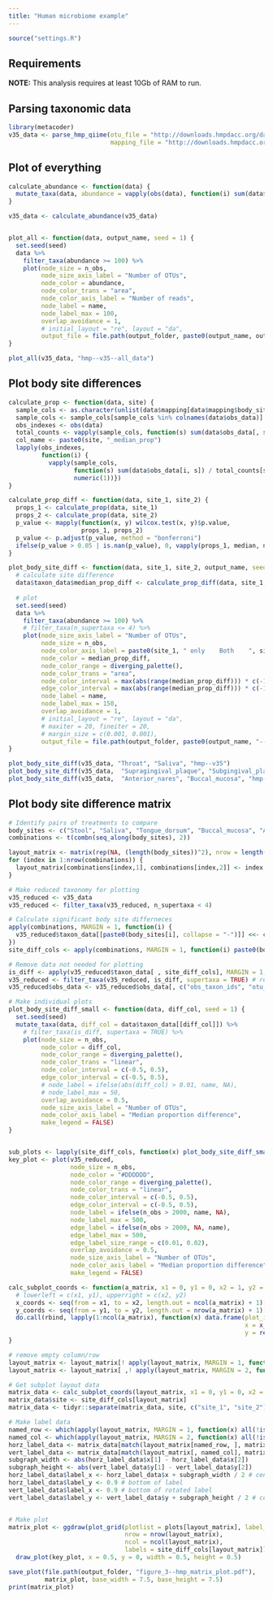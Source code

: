 ```yaml
---
title: "Human microbiome example"
---
```


```r
source("settings.R")
```

## Requirements 

**NOTE:** This analysis requires at least 10Gb of RAM to run. 

## Parsing taxonomic data

```r
library(metacoder)
v35_data <- parse_hmp_qiime(otu_file = "http://downloads.hmpdacc.org/data/HMQCP/otu_table_psn_v35.txt.gz",
                            mapping_file = "http://downloads.hmpdacc.org/data/HMQCP/v35_map_uniquebyPSN.txt.bz2")
```


## Plot of everything

```r
calculate_abundance <- function(data) {
  mutate_taxa(data, abundance = vapply(obs(data), function(i) sum(data$obs_data[i, colnames(data$obs_data) %in% data$mapping$sample_id]), numeric(1)))
}

v35_data <- calculate_abundance(v35_data)


plot_all <- function(data, output_name, seed = 1) {
  set.seed(seed)
  data %>%
    filter_taxa(abundance >= 100) %>%
    plot(node_size = n_obs,
         node_size_axis_label = "Number of OTUs",
         node_color = abundance,
         node_color_trans = "area",
         node_color_axis_label = "Number of reads",
         node_label = name,
         node_label_max = 100,
         overlap_avoidance = 1,
         # initial_layout = "re", layout = "da",
         output_file = file.path(output_folder, paste0(output_name, output_format)))
}

plot_all(v35_data, "hmp--v35--all_data")
```




## Plot body site differences

```r
calculate_prop <- function(data, site) {
  sample_cols <- as.character(unlist(data$mapping[data$mapping$body_site == site, "sample_id"]))
  sample_cols <- sample_cols[sample_cols %in% colnames(data$obs_data)]
  obs_indexes <- obs(data)
  total_counts <- vapply(sample_cols, function(s) sum(data$obs_data[, s]), numeric(1))
  col_name <- paste0(site, "_median_prop")
  lapply(obs_indexes,
         function(i) {
           vapply(sample_cols, 
                  function(s) sum(data$obs_data[i, s]) / total_counts[s],
                  numeric(1))})
}

calculate_prop_diff <- function(data, site_1, site_2) {
  props_1 <- calculate_prop(data, site_1)
  props_2 <- calculate_prop(data, site_2)
  p_value <- mapply(function(x, y) wilcox.test(x, y)$p.value,
                    props_1, props_2)
  p_value <- p.adjust(p_value, method = "bonferroni")
  ifelse(p_value > 0.05 | is.nan(p_value), 0, vapply(props_1, median, numeric(1)) - vapply(props_2, median, numeric(1)))
}

plot_body_site_diff <- function(data, site_1, site_2, output_name, seed = 1) {
  # calculate site difference
  data$taxon_data$median_prop_diff <- calculate_prop_diff(data, site_1, site_2)
  
  # plot
  set.seed(seed)
  data %>%
    filter_taxa(abundance >= 100) %>%
    # filter_taxa(n_supertaxa <= 4) %>%
    plot(node_size_axis_label = "Number of OTUs",
         node_size = n_obs,
         node_color_axis_label = paste0(site_1, " only    Both    ", site_2, " only"),
         node_color = median_prop_diff,
         node_color_range = diverging_palette(),
         node_color_trans = "area",
         node_color_interval = max(abs(range(median_prop_diff))) * c(-1, 1),
         edge_color_interval = max(abs(range(median_prop_diff))) * c(-1, 1),
         node_label = name,
         node_label_max = 150,
         overlap_avoidance = 1,
         # initial_layout = "re", layout = "da",
         # maxiter = 20, fineiter = 20,
         # margin_size = c(0.001, 0.001),
         output_file = file.path(output_folder, paste0(output_name, "--", site_1, "_vs_", site_2, output_format)))
}

plot_body_site_diff(v35_data, "Throat", "Saliva", "hmp--v35")
plot_body_site_diff(v35_data,  "Supragingival_plaque", "Subgingival_plaque", "hmp--v35")
plot_body_site_diff(v35_data,  "Anterior_nares", "Buccal_mucosa", "hmp--v35")
```


## Plot body site difference matrix

```r
# Identify pairs of treatments to compare
body_sites <- c("Stool", "Saliva", "Tongue_dorsum", "Buccal_mucosa", "Anterior_nares")
combinations <- t(combn(seq_along(body_sites), 2))

layout_matrix <- matrix(rep(NA, (length(body_sites))^2), nrow = length(body_sites))
for (index in 1:nrow(combinations)) {
  layout_matrix[combinations[index,1], combinations[index,2]] <- index
}

# Make reduced taxonomy for plotting
v35_reduced <- v35_data
v35_reduced <- filter_taxa(v35_reduced, n_supertaxa < 4)

# Calculate significant body site differneces
apply(combinations, MARGIN = 1, function(i) {
  v35_reduced$taxon_data[[paste0(body_sites[i], collapse = "-")]] <<- calculate_prop_diff(v35_reduced, body_sites[i[1]],  body_sites[i[2]])
})
site_diff_cols <- apply(combinations, MARGIN = 1, function(i) paste0(body_sites[i], collapse = "-"))

# Remove data not needed for plotting
is_diff <- apply(v35_reduced$taxon_data[ , site_diff_cols], MARGIN = 1, function(a_row) any(a_row != 0))
v35_reduced <- filter_taxa(v35_reduced, is_diff, supertaxa = TRUE) # remove taxa with no differences
v35_reduced$obs_data <- v35_reduced$obs_data[, c("obs_taxon_ids", "otu_id")] # remove per-otu data since it is big
```



```r
# Make individual plots
plot_body_site_diff_small <- function(data, diff_col, seed = 1) {
  set.seed(seed)
  mutate_taxa(data, diff_col = data$taxon_data[[diff_col]]) %>%
    # filter_taxa(is_diff, supertaxa = TRUE) %>%
    plot(node_size = n_obs,
         node_color = diff_col,
         node_color_range = diverging_palette(),
         node_color_trans = "linear",
         node_color_interval = c(-0.5, 0.5),
         edge_color_interval = c(-0.5, 0.5),
         # node_label = ifelse(abs(diff_col) > 0.01, name, NA),
         # node_label_max = 50,
         overlap_avoidance = 0.5,
         node_size_axis_label = "Number of OTUs",
         node_color_axis_label = "Median proportion difference",
         make_legend = FALSE)
}


sub_plots <- lapply(site_diff_cols, function(x) plot_body_site_diff_small(v35_reduced, x))
key_plot <- plot(v35_reduced,
                 node_size = n_obs,
                 node_color = "#DDDDDD",
                 node_color_range = diverging_palette(),
                 node_color_trans = "linear",
                 node_color_interval = c(-0.5, 0.5),
                 edge_color_interval = c(-0.5, 0.5),
                 node_label = ifelse(n_obs > 2000, name, NA),
                 node_label_max = 500,
                 edge_label = ifelse(n_obs > 2000, NA, name),
                 edge_label_max = 500,
                 edge_label_size_range = c(0.01, 0.02),
                 overlap_avoidance = 0.5,
                 node_size_axis_label = "Number of OTUs",
                 node_color_axis_label = "Median proportion difference",
                 make_legend = FALSE)
```


```r
calc_subplot_coords <- function(a_matrix, x1 = 0, y1 = 0, x2 = 1, y2 = 1) {
  # lowerleft = c(x1, y1), upperright = c(x2, y2)
  x_coords <- seq(from = x1, to = x2, length.out = ncol(a_matrix) + 1)[- (ncol(a_matrix) + 1)]
  y_coords <- seq(from = y1, to = y2, length.out = nrow(a_matrix) + 1)[- (nrow(a_matrix) + 1)]
  do.call(rbind, lapply(1:ncol(a_matrix), function(x) data.frame(plot_index = a_matrix[, x],
                                                                 x = x_coords[x], 
                                                                 y = rev(y_coords))))
}

# remove empty column/row
layout_matrix <- layout_matrix[! apply(layout_matrix, MARGIN = 1, function(x) all(is.na(x))), ]
layout_matrix <- layout_matrix[ ,! apply(layout_matrix, MARGIN = 2, function(x) all(is.na(x)))]

# Get subplot layout data
matrix_data <- calc_subplot_coords(layout_matrix, x1 = 0, y1 = 0, x2 = 0.9, y2 = 0.9)
matrix_data$site <- site_diff_cols[layout_matrix]
matrix_data <- tidyr::separate(matrix_data, site, c("site_1", "site_2"), "-")

# Make label data
named_row <- which(apply(layout_matrix, MARGIN = 1, function(x) all(!is.na(x))))
named_col <- which(apply(layout_matrix, MARGIN = 2, function(x) all(!is.na(x))))
horz_label_data <- matrix_data[match(layout_matrix[named_row, ], matrix_data$plot_index), ]
vert_label_data <- matrix_data[match(layout_matrix[, named_col], matrix_data$plot_index), ]
subgraph_width <- abs(horz_label_data$x[1] - horz_label_data$x[2])
subgraph_height <- abs(vert_label_data$y[1] - vert_label_data$y[2])
horz_label_data$label_x <- horz_label_data$x + subgraph_width / 2 # center of label
horz_label_data$label_y <- 0.9 # bottom of label
vert_label_data$label_x <- 0.9 # bottom of rotated label 
vert_label_data$label_y <- vert_label_data$y + subgraph_height / 2 # center of rotated label 


# Make plot
matrix_plot <- ggdraw(plot_grid(plotlist = plots[layout_matrix], label_size = 8,
                                nrow = nrow(layout_matrix), 
                                ncol = ncol(layout_matrix), 
                                labels = site_diff_cols[layout_matrix])) + 
  draw_plot(key_plot, x = 0.5, y = 0, width = 0.5, height = 0.5)

save_plot(file.path(output_folder, "figure_3--hmp_matrix_plot.pdf"), 
          matrix_plot, base_width = 7.5, base_height = 7.5)
print(matrix_plot)

```

